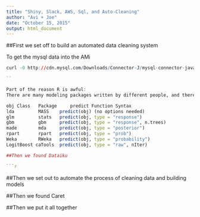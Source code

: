 ```yaml
---
title: "Shiny, Slack, AWS, Sql, and Auto-Cleaning"
author: "Avi + Joe"
date: "October 15, 2015"
output: html_document
---
```


##First we set off to build an automated data cleaning system

To get the mysql data into the AMi
```r
curl -0 http://cdn.mysql.com/Downloads/Connector-J/mysql-connector-java-5.0.8.tar.gz | tar -zx

``

Part of the reason R is awful:
There are many modeling packages written by different people, and there are regular inconsistencies in how models are specified and predictions are made. 

obj	Class 	Package 	predict Function Syntax
lda		 	MASS 	predict(obj) (no options needed)
glm 		stats 	predict(obj, type = "response")
gbm		 	gbm 	predict(obj, type = "response", n.trees)
made	 	mda 	predict(obj, type = "posterior")
rpart 		rpart 	predict(obj, type = "prob")
Weka 		RWeka 	predict(obj, type = "probability")
LogitBoost caTools 	predict(obj, type = "raw", nIter)

##Then we found Dataiku

```r
```

##Then we set out to automate the process of cleaning data and building models

##Then we found Caret

##Then we put it all together